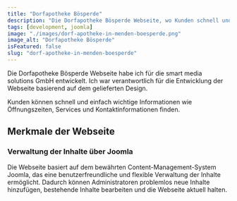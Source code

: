 ```yaml
---
title: "Dorfapotheke Bösperde"
description: "Die Dorfapotheke Bösperde Webseite, wo Kunden schnell und einfach wichtige Informationen wie Öffnungszeiten, Services und Kontaktinformationen finden können."
tags: [development, joomla]
image: "./images/dorf-apotheke-in-menden-boesperde.png"
image_alt: "Dorfapotheke Bösperde"
isFeatured: false
slug: "dorf-apotheke-in-menden-boesperde"
---
```



Die Dorfapotheke Bösperde Webseite habe ich für die smart media solutions GmbH entwickelt. Ich war verantwortlich für die Entwicklung der Webseite basierend auf dem gelieferten Design.

Kunden können schnell und einfach wichtige Informationen wie Öffnungszeiten, Services und Kontaktinformationen finden.

<ProjectDetails
  client="smart media solutions GmbH"
  handover="05/2023"
  services="HTML, SCSS, JavaScript, PHP, Joomla, MySQL"
  website="https://dorfapotheke.online/"
/>

## Merkmale der Webseite

### Verwaltung der Inhalte über Joomla

Die Webseite basiert auf dem bewährten Content-Management-System Joomla, das eine benutzerfreundliche und flexible Verwaltung der Inhalte ermöglicht. Dadurch können Administratoren problemlos neue Inhalte hinzufügen, bestehende Inhalte bearbeiten und die Webseite aktuell halten.

